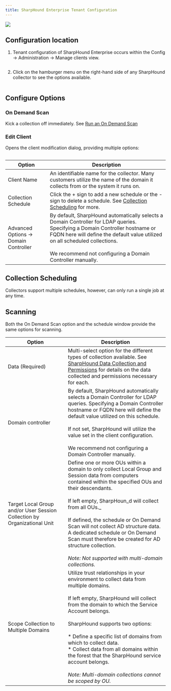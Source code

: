 ```yaml
---
title: SharpHound Enterprise Tenant Configuration
---
```


<Frame>
  <img src="/hc/article_attachments/18246479746331.png"/>
</Frame>

## Configuration location
1.  Tenant configuration of SharpHound Enterprise occurs within the Config -> Administration -> Manage clients view.
<Frame>
  <img src="/hc/images/image-98.png" alt=""/>
</Frame>

2.  Click on the hamburger menu on the right-hand side of any SharpHound collector to see the options available.
<Frame>
  <img src="/hc/images/image-99.png" alt=""/>
</Frame>

## Configure Options

### On Demand Scan

Kick a collection off immediately. See [Run an On Demand Scan](/hc/en-us/articles/24687968208923-Run-an-On-Demand-Scan)

### Edit Client

Opens the client modification dialog, providing multiple options:
<Frame>
  <img src="/hc/images/image-100.png" alt=""/>
</Frame>

| **Option** | **Description** |
| --- | --- |
| Client Name | An identifiable name for the collector. Many customers utilize the name of the domain it collects from or the system it runs on. |
| Collection Schedule | Click the + sign to add a new schedule or the - sign to delete a schedule. See [Collection Scheduling](#h_01GECVQCVDK8KMMENQ4D7J0NKH) for more. |
| Advanced Options -> Domain Controller | By default, SharpHound automatically selects a Domain Controller for LDAP queries. Specifying a Domain Controller hostname or FQDN here will define the default value utilized on all scheduled collections.<br/><br/>We recommend not configuring a Domain Controller manually. |


## Collection Scheduling
Collectors support multiple schedules, however, can only run a single job at any time.


## Scanning

Both the On Demand Scan option and the schedule window provide the same options for scanning.


| **Option** | **Description** |
| --- | --- |
| Data (Required) | Multi-select option for the different types of collection available. See [SharpHound Data Collection and Permissions](/hc/en-us/articles/9263138135963-SharpHound-Enterprise-Data-Collection-and-Permissions) for details on the data collected and permissions necessary for each. |
| Domain controller | By default, SharpHound automatically selects a Domain Controller for LDAP queries. Specifying a Domain Controller hostname or FQDN here will define the default value utilized on this schedule.<br/><br/>If not set, SharpHound will utilize the value set in the client configuration.<br/><br/>We recommend not configuring a Domain Controller manually. |
| Target Local Group and/or User Session Collection by Organizational Unit | Define one or more OUs within a domain to only collect Local Group and Session data from computers contained within the specified OUs and their descendants.<br/><br/>If left empty, SharpHoun_d will collect from all OUs._<br/><br/>If defined, the schedule or On Demand Scan will not collect AD structure data. A dedicated schedule or On Demand Scan must therefore be created for AD structure collection.<br/><br/>_Note: Not supported with multi-domain collections._ |
| Scope Collection to Multiple Domains | Utilize trust relationships in your environment to collect data from multiple domains.<br/><br/>If left empty, SharpHound will collect from the domain to which the Service Account belongs.<br/><br/>SharpHound supports two options:<br/><br/>* Define a specific list of domains from which to collect data.<br/>* Collect data from all domains within the forest that the SharpHound service account belongs.<br/><br/>_Note: Multi-domain collections cannot be scoped by OU._ |

